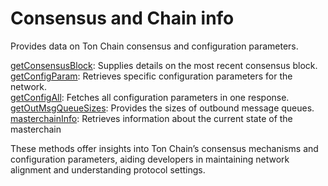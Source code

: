 
<Meta
  title="Ton Consensus and Chain info| dRPC"
/>

# Consensus and Chain info

Provides data on Ton Chain consensus and configuration parameters.

[getConsensusBlock](/ton-api/consensusandchaininfo/getConsensusBlock): Supplies details on the most recent consensus block. \
[getConfigParam](/ton-api/consensusandchaininfo/getConfigParam): Retrieves specific configuration parameters for the network. \
[getConfigAll](/ton-api/consensusandchaininfo/getConfigAll): Fetches all configuration parameters in one response. \
[getOutMsgQueueSizes](/ton-api/consensusandchaininfo/getOutMsgQueueSizes): Provides the sizes of outbound message queues. \
[masterchainInfo](/ton-api/consensusandchaininfo/masterchainInfo): Retrieves information about the current state of the masterchain

These methods offer insights into Ton Chain’s consensus mechanisms and configuration parameters, aiding developers in maintaining network alignment and understanding protocol settings.

<Space h={16} />
<GetStarted />
